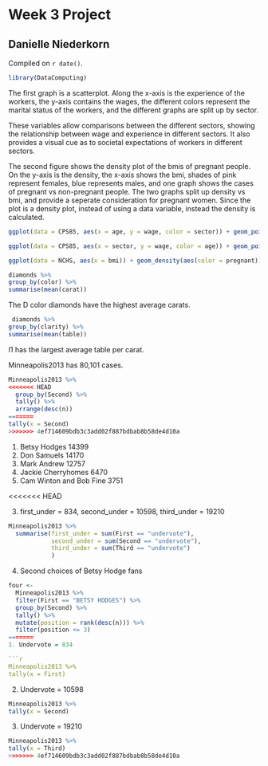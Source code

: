 # Week 3 Project

## Danielle Niederkorn 

<!-- leave this material as is -->
Compiled on `r date()`.

```r
library(DataComputing)
```
<!-- put your content after this line -->

The first graph is a scatterplot. Along the x-axis is the experience of the workers, the y-axis contains the wages, the different colors represent the marital status of the workers, and the different graphs are split up by sector.

These variables allow comparisons between the different sectors, showing the relationship between wage and experience in different sectors. It also provides a visual cue as to societal expectations of workers in different sectors.

The second figure shows the density plot of the bmis of pregnant people. On the y-axis is the density, the x-axis shows the bmi, shades of pink represent females, blue represents males, and one graph shows the cases of pregnant vs non-pregnant people. The two graphs split up density vs bmi, and provide a seperate consideration for pregnant women. Since the plot is a density plot, instead of using a data variable, instead the density is calculated.

```r
ggplot(data = CPS85, aes(x = age, y = wage, color = sector)) + geom_point()
```


```r
ggplot(data = CPS85, aes(x = sector, y = wage, color = age)) + geom_point()

```


```r
ggplot(data = NCHS, aes(x = bmi)) + geom_density(aes(color = pregnant))

```
```r
diamonds %>%
group_by(color) %>%
summarise(mean(carat))


```
The D color diamonds have the highest average carats.

```r
 diamonds %>%
group_by(clarity) %>%
summarise(mean(table))


```
I1 has the largest average table per carat.


Minneapolis2013 has 80,101 cases. 

```r
Minneapolis2013 %>%
<<<<<<< HEAD
  group_by(Second) %>%
  tally() %>%
  arrange(desc(n))
=======
tally(x = Second)
>>>>>>> 4ef714609bdb3c3add02f887bdbab8b58de4d10a
```
1. Betsy Hodges 14399
2. Don Samuels 14170
3. Mark Andrew 12757
4. Jackie Cherryhomes 6470
5. Cam Winton and Bob Fine 3751

<<<<<<< HEAD

3. first_under = 834, second_under = 10598, third_under = 19210

```r
Minneapolis2013 %>%
  summarise(first_under = sum(First == "undervote"),
            second_under = sum(Second == "undervote"),
            third_under = sum(Third == "undervote")
            )
```

4. Second choices of Betsy Hodge fans
```r
four <-
  Minneapolis2013 %>%
  filter(First == "BETSY HODGES") %>%
  group_by(Second) %>%
  tally() %>%
  mutate(position = rank(desc(n))) %>%
  filter(position <= 3)
=======
1. Undervote = 834

```r
Minneapolis2013 %>%
tally(x = First)
```

2. Undervote = 10598
```r
Minneapolis2013 %>%
tally(x = Second)
```

3. Undervote = 19210

```r
Minneapolis2013 %>%
tally(x = Third)
>>>>>>> 4ef714609bdb3c3add02f887bdbab8b58de4d10a
```


